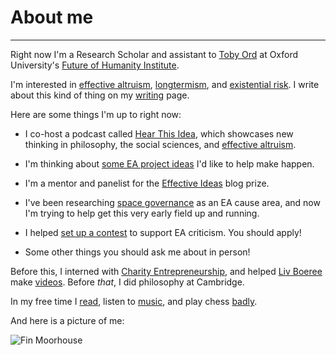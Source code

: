 
<Seo title="👋 About me" pageThumb="/meta-about.jpg" />

<div className="page-wrapper index-wrapper big h-card">

<h1 className="page-title">About me</h1>

<hr />

Right now I'm a Research Scholar and assistant to [Toby Ord](https://en.wikipedia.org/wiki/Toby_Ord) at Oxford University's [Future of Humanity Institute](https://www.fhi.ox.ac.uk/).

I'm interested in [effective altruism](https://www.effectivealtruism.org/), [longtermism](https://www.longtermism.com), and [existential risk](https://www.theprecipice.com). I write about this kind of thing on my [writing](https://www.finmoorhouse.com/writing) page.

Here are some things I'm up to right now:

- I co-host a podcast called [Hear This Idea](https://www.hearthisidea.com), which showcases new thinking in philosophy, the social sciences, and [effective altruism](https://www.effectivealtruism.org/).

- I'm thinking about [some EA project ideas](https://www.finmoorhouse.com/writing/ea-projects) I'd like to help make happen.

- I'm a mentor and panelist for the [Effective Ideas](https://www.effectiveideas.org/) blog prize.

- I've been researching [space governance](https://80000hours.org/problem-profiles/space-governance/) as an EA cause area, and now I'm trying to help get this very early field up and running.

- I helped [set up a contest](https://forum.effectivealtruism.org/posts/8hvmvrgcxJJ2pYR4X/announcing-a-contest-ea-criticism-and-red-teaming) to support EA criticism. You should apply!

- Some other things you should ask me about in person!

Before this, I interned with [Charity Entrepreneurship](https://www.charityentrepreneurship.com/), and helped [Liv Boeree](https://en.wikipedia.org/wiki/Liv_Boeree) make [videos](https://youtu.be/kM7J56OxA6w). Before _that_, I did philosophy at Cambridge.

In my free time I [read](http://www.goodreads.com/finm), listen to [music](https://rateyourmusic.com/collection/finm/r0.5-5.0,ss.rd), and play chess [badly](https://lichess.org/@/finjm).

And here is a picture of me:

<div style="max-width:500px">

![Fin Moorhouse](../images/fm-headshot.jpg)

</div>

</div>